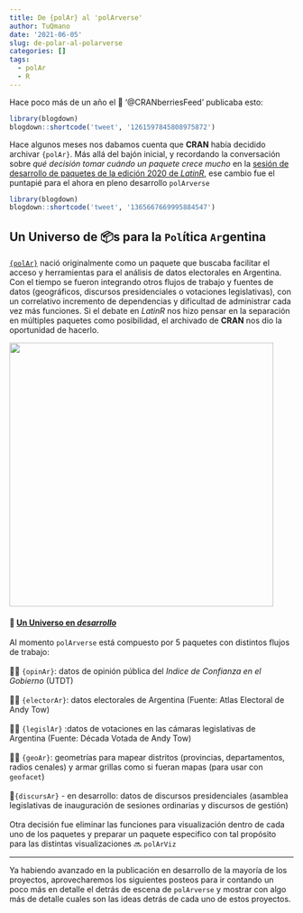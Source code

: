 ```yaml
---
title: De {polAr} al 'polArverse'
author: TuQmano
date: '2021-06-05'
slug: de-polar-al-polarverse
categories: []
tags:
  - polAr
  - R
---
```


Hace poco más de un año el 🤖 '@CRANberriesFeed' publicaba esto:

```r
library(blogdown)
blogdown::shortcode('tweet', '1261597845808975872')
```

Hace algunos meses nos dabamos cuenta que **CRAN** había decidido archivar `{polAr}`. Más allá del bajón inicial, y recordando la conversación sobre *qué decisión tomar cuándo un paquete crece mucho* en la [sesión de desarrollo de paquetes de la edición 2020 de *LatinR*,](https://youtu.be/UYvSv8StDa8?t=10872) ese cambio fue el puntapié para el ahora en pleno desarrollo `polArverse`

```r
library(blogdown)
blogdown::shortcode('tweet', '1365667669995884547')
```

## Un Universo de 📦s para la `Pol`ítica `Ar`gentina

[`{polAr}`](https://electorarg.github.io/polAr/) nació originalmente como un paquete que buscaba facilitar el acceso y herramientas para el análisis de datos electorales en Argentina. Con el tiempo se fueron integrando otros flujos de trabajo y fuentes de datos (geográficos, discursos presidenciales o votaciones legislativas), con un correlativo incremento de dependencias y dificultad de administrar cada vez más funciones. Si el debate en *LatinR* nos hizo pensar en la separación en múltiples paquetes como posibilidad, el archivado de **CRAN** nos dio la oportunidad de hacerlo.

![](https://github.com/PoliticaArgentina/data_warehouse/raw/master/hex/collage.png){width="468"}

#### 🔗 [Un Universo en *desarrollo*](https://github.com/PoliticaArgentina)

Al momento `polArverse` está compuesto por 5 paquetes con distintos flujos de trabajo:\
\
👌🏽 `{opinAr}`: datos de opinión pública del *Indice de Confianza en el Gobierno* (UTDT)\
\
👌🏽 `{electorAr}`: datos electorales de Argentina (Fuente: Atlas Electoral de Andy Tow)\
\
👌🏽 `{legislAr}` :datos de votaciones en las cámaras legislativas de Argentina (Fuente: Década Votada de Andy Tow)\
\
👌🏽 `{geoAr}`: geometrías para mapear distritos (provincias, departamentos, radios cenales) y armar grillas como si fueran mapas (para usar con `geofacet`)\
\
🚧`{discursAr}` - en desarrollo: datos de discursos presidenciales (asamblea legislativas de inauguración de sesiones ordinarias y discursos de gestión)\
\
Otra decisión fue eliminar las funciones para visualización dentro de cada uno de los paquetes y preparar un paquete especifico con tal propósito para las distintas visualizaciones 🔜 `polArViz`

------------------------------------------------------------------------

Ya habiendo avanzado en la publicación en desarrollo de la mayoría de los proyectos, aprovecharemos los siguientes posteos para ir contando un poco más en detalle el detrás de escena de `polArverse` y mostrar con algo más de detalle cuales son las ideas detrás de cada uno de estos proyectos.
